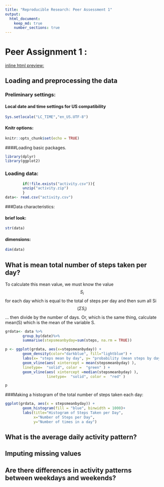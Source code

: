 ```yaml
---
title: "Reproducible Research: Peer Assessment 1"
output: 
  html_document:
    keep_md: true
    number_sections: true
---
```


# Peer Assignment 1 :    

[inline html preview:](http://htmlpreview.github.io/?https://github.com/chatard/RepData_PeerAssessment1/blob/master/PA1_template.html)

## Loading and preprocessing the data

### Preliminary settings:
#### Local date and time settings for US compatibility 

```r
Sys.setlocale("LC_TIME","en_US.UTF-8")
```

#### Knitr options:  

```r
knitr::opts_chunk$set(echo = TRUE)
```

####Loading basic packages.

```r
library(dplyr)
library(ggplot2)
```

### Loading data:  

```r
        if(!file.exists("activity.csv")){
        unzip("activity.zip")
        }
data<- read.csv("activity.csv")
```


###Data characteristics:

#### brief look:  

```r
str(data)
```

#### dimensions:

```r
dim(data)
```

## What is mean total number of steps taken per day?

To calculate this mean value,  we must know the value $$S_i$$ for each day which is 
equal to the total of steps per day and then sum all Si $$(\Sigma S_i)$$... then divide by 
the number of days. 
Or, which is the same thing, calculate mean(S)
which is the mean of the variable S.

```r
grdata<- data %>%
        group_by(date)%>%
        summarise(stepsmeanbyday=sum(steps, na.rm = TRUE))
```

```r
p <- ggplot(grdata, aes(x=stepsmeanbyday)) + 
        geom_density(color="darkblue", fill="lightblue") +
        labs(x= "steps mean by day", y= "probability (mean steps by day =x)")+
        geom_vline(aes( xintercept = mean(stepsmeanbyday) ),
        linetype=  "solid", color =  "green" ) +
        geom_vline(aes( xintercept =median(stepsmeanbyday) ),
                   linetype=  "solid", color =  "red" )    
```

```r
p
```


###Making a histogram of the total number of steps taken each day:        

```r
ggplot(grdata, aes(x = stepsmeanbyday)) + 
        geom_histogram(fill = "blue", binwidth = 1000)+
        labs(title="Histogram of Steps Taken per Day", 
             x="Number of Steps per Day",
             y="Number of times in a day")
```

## What is the average daily activity pattern?



## Imputing missing values



## Are there differences in activity patterns between weekdays and weekends?
